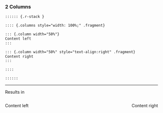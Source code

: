 ### 2 Columns 

::: {.callout-tip icon=false title="Codeblock template: 2 Columns" } 

```.markdown
:::::: {.r-stack }

:::: {.columns style="width: 100%;" .fragment}

::: {.column width="50%"}
Content left
:::

::: {.column width="50%" style="text-align:right" .fragment}
Content right
:::

:::: 

::::::
```

---

Results in 

:::::: {.r-stack }

:::: {.columns style="width: 100%;" .fragment}

::: {.column width="50%"}
Content left
:::

::: {.column width="50%" style="text-align:right" .fragment}
Content right
:::

:::: 

::::::


:::
